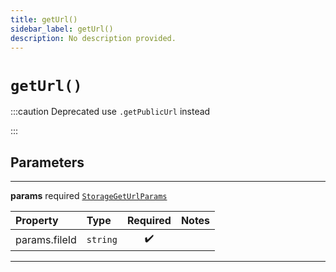 ```yaml
---
title: getUrl()
sidebar_label: getUrl()
description: No description provided.
---
```


# `getUrl()`

:::caution Deprecated
use `.getPublicUrl` instead

:::

## Parameters

---

**<span className="parameter-name">params</span>** <span className="optional-status">required</span> [`StorageGetUrlParams`](/reference/javascript/storage/types/storage-get-url-params)

| Property                                                                                  | Type     | Required | Notes |
| :---------------------------------------------------------------------------------------- | :------- | :------: | :---- |
| <span className="parameter-name"><span className="light-grey">params.</span>fileId</span> | `string` |    ✔️    |       |

---
